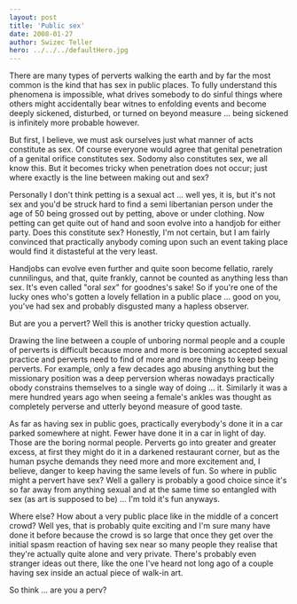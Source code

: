 ```yaml
---
layout: post
title: 'Public sex'
date: 2008-01-27
author: Swizec Teller
hero: ../../../defaultHero.jpg
---
```

There are many types of perverts walking the earth and by far the most common is the kind that has sex in public places. To fully understand this phenomena is impossible, what drives somebody to do sinful things where others might accidentally bear witnes to enfolding events and become deeply sickened, disturbed, or turned on beyond measure ... being sickened is infinitely more probable however.

But first, I believe, we must ask ourselves just what manner of acts constitute as sex. Of course everyone would agree that genital penetration of a genital orifice constitutes sex. Sodomy also constitutes sex, we all know this. But it becomes tricky when penetration does not occur; just where exactly is the line between making out and sex?

Personally I don't think petting is a sexual act ... well yes, it is, but it's not sex and you'd be struck hard to find a semi libertanian person under the age of 50 being grossed out by petting, above or under clothing. Now petting can get quite out of hand and soon evolve into a handjob for either party. Does this constitute sex? Honestly, I'm not certain, but I am fairly convinced that practically anybody coming upon such an event taking place would find it distasteful at the very least.

Handjobs can evolve even further and quite soon become fellatio, rarely cunnilingus, and that, quite frankly, cannot be counted as anything less than sex. It's even called "oral _sex_" for goodnes's sake! So if you're one of the lucky ones who's gotten a lovely fellation in a public place ... good on you, you've had sex and probably disgusted many a hapless observer.

But are you a pervert? Well this is another tricky question actually.

Drawing the line between a couple of unboring normal people and a couple of perverts is difficult because more and more is becoming accepted sexual practice and perverts need to find of more and more things to keep being perverts. For example, only a few decades ago abusing anything but the missionary position was a deep perversion wheras nowadays practically obody constrains themselves to a single way of doing ... it. Similarly it was a mere hundred years ago when seeing a female's ankles was thought as completely perverse and utterly beyond measure of good taste.

As far as having sex in public goes, practically everybody's done it in a car parked somewhere at night. Fewer have done it in a car in light of day. Those are the boring normal people. Perverts go into greater and greater excess, at first they might do it in a darkened restaurant corner, but as the human psyche demands they need more and more excitement and, I believe, danger to keep having the same levels of fun. So where in public might a pervert have sex? Well a gallery is probably a good choice since it's so far away from anything sexual and at the same time so entangled with sex (as art is supposed to be) ... I'm told it's fun anyways.

Where else? How about a very public place like in the middle of a concert crowd? Well yes, that is probably quite exciting and I'm sure many have done it before because the crowd is so large that once they get over the initial spasm reaction of having sex near so many people they realise that they're actually quite alone and very private. There's probably even stranger ideas out there, like the one I've heard not long ago of a couple having sex inside an actual piece of walk-in art.

So think ... are you a perv?